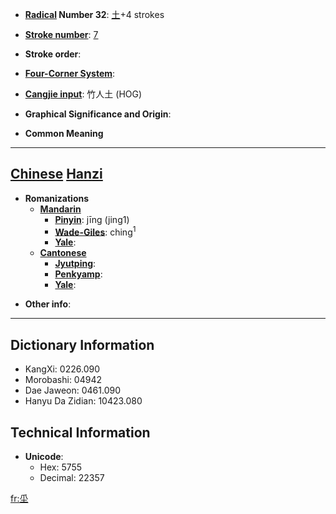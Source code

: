 * '''[[Wiktionary:Chinese radical index| Radical]] Number 32''': [[Wiktionary:Chinese radical index 土|土]]+4 strokes

* '''[[Wiktionary:Chinese total strokes index|Stroke number]]''': [[Wiktionary:Chinese total strokes index 7|7]]

* '''Stroke order''': 

* '''[[Wiktionary:Chinese four corner index|Four-Corner System]]''': 

* '''[[Wiktionary:Chinese Cangjie index|Cangjie input]]''': 竹人土 (HOG)

* '''Graphical Significance and Origin''': 

* '''Common Meaning'''

----

== [[Chinese]] [[Hanzi]] ==

* '''Romanizations'''
** '''[[Mandarin]]'''
*** '''[[Pinyin]]''': jīng (jing1)
*** '''[[Wade-Giles]]''': ching<sup>1</sup>
*** '''[[Yale]]''': 
** '''[[Cantonese]]'''
*** '''[[Jyutping]]''':
*** '''[[Penkyamp]]''': 
*** '''[[Yale]]''': 

* '''Other info''': 

----

== Dictionary Information ==

* KangXi: 0226.090
* Morobashi: 04942
* Dae Jaweon: 0461.090
* Hanyu Da Zidian: 10423.080

== Technical Information ==

* '''Unicode''':
** Hex: 5755
** Decimal: 22357

[[fr:坕]]